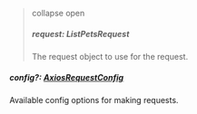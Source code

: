 
> collapse open
> ##### **request**: ListPetsRequest
> The request object to use for the request.
> <ListPetsRequest/>

##### **config**?: [AxiosRequestConfig](https://axios-http.com/docs/req_config)

Available config options for making requests.
